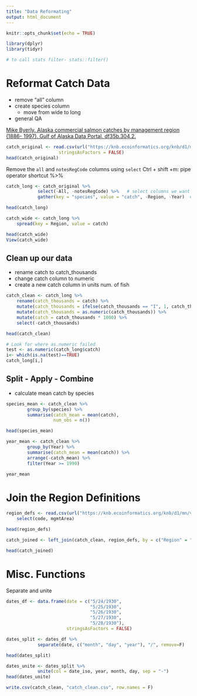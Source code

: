 ```yaml
---
title: "Data Reformating"
output: html_document
---
```


```r
knitr::opts_chunk$set(echo = TRUE)
```

```r
library(dplyr)
library(tidyr)

# to call stats filter- stats::filter()
```


# Reformat Catch Data


* remove "all" column
* create species column
    - move from wide to long
* general QA

[Mike Byerly. Alaska commercial salmon catches by management region (1886- 1997). Gulf of Alaska Data Portal. df35b.304.2.](https://knb.ecoinformatics.org/view/df35b.304.2)


```r

catch_original <- read.csv(url("https://knb.ecoinformatics.org/knb/d1/mn/v2/object/df35b.302.1", method = "libcurl"),
                    stringsAsFactors = FALSE)
head(catch_original)

```

Remove the `all` and `notesRegCode` columns using `select`
Ctrl + shift +m: pipe operator shortcut %>%

```r
catch_long <- catch_original %>% 
            select(-All, -notesRegCode) %>%   # select columns we want
            gather(key = "species", value = "catch", -Region, -Year)  # move from wide to long

head(catch_long)

```


```r
catch_wide <- catch_long %>% 
    spread(key = Region, value = catch)

head(catch_wide)
View(catch_wide)

```


## Clean up our data

* rename catch to catch_thousands
* change catch column to numeric
* create a new catch column in units num. of fish

```r

catch_clean <- catch_long %>%
    rename(catch_thousands = catch) %>% 
    mutate(catch_thousands = ifelse(catch_thousands == "I", 1, catch_thousands)) %>% 
    mutate(catch_thousands = as.numeric(catch_thousands)) %>% 
    mutate(catch = catch_thousands * 1000) %>% 
    select(-catch_thousands)

head(catch_clean)

```


```r
# Look for where as.numeric failed
test <- as.numeric(catch_long$catch)
i<- which(is.na(test)==TRUE)
catch_long[i,]

```

## Split - Apply - Combine

* calculate mean catch by species

```r
species_mean <- catch_clean %>%
        group_by(species) %>%   
        summarise(catch_mean = mean(catch),
                  num_obs = n())

head(species_mean)
```

```r
year_mean <- catch_clean %>%
        group_by(Year) %>%   
        summarise(catch_mean = mean(catch)) %>% 
        arrange(-catch_mean) %>% 
        filter(Year >= 1990)

year_mean
```



# Join the Region Definitions


```r
region_defs <- read.csv(url("https://knb.ecoinformatics.org/knb/d1/mn/v2/object/df35b.303.1", method = "libcurl"), stringsAsFactors = FALSE) %>% 
    select(code, mgmtArea)

head(region_defs)
```


```r
catch_joined <- left_join(catch_clean, region_defs, by = c("Region" = "code"))

head(catch_joined)

```


# Misc. Functions

Separate and unite

```r
dates_df <- data.frame(date = c("5/24/1930",
                                "5/25/1930",
                                "5/26/1930",
                                "5/27/1930",
                                "5/28/1930"),
                       stringsAsFactors = FALSE)

dates_split <- dates_df %>% 
            separate(date, c("month", "day", "year"), "/", remove=F)

head(dates_split)

```


```r
dates_unite <- dates_split %>% 
            unite(col = date_iso, year, month, day, sep = "-")
head(dates_unite)

```


```r
write.csv(catch_clean, "catch_clean.csv", row.names = F)
```

